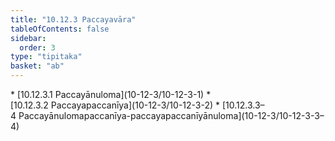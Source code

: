 ```yaml
---
title: "10.12.3 Paccayavāra"
tableOfContents: false
sidebar:
  order: 3
type: "tipitaka"
basket: "ab"
---
```



<DynamicBreadcrumb />



<TableOfContents>
* [10.12.3.1 Paccayānuloma](10-12-3/10-12-3-1)
* [10.12.3.2 Paccayapaccanīya](10-12-3/10-12-3-2)
* [10.12.3.3–4 Paccayānulomapaccanīya-paccayapaccanīyānuloma](10-12-3/10-12-3-3–4)
</TableOfContents>